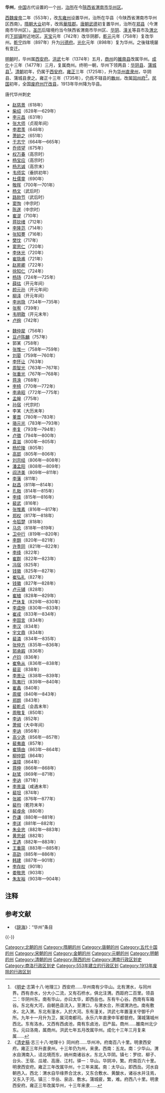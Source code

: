 '''华州'''，[[中国|中国]]古代设置的一个[[州|州]]，[[治所|治所]]在今[[陝西省|陝西省]][[渭南市|渭南市]][[华州区|华州区]]。

[[西魏废帝|西魏废帝]]二年（553年），改[[东雍州_(陕西)|东雍州]]设置华州，治所在华县（今陕西省渭南市华州区西南）。[[隋朝|隋朝]][[大业_(年号)|大业]]初年，改爲[[華陰郡|華陰郡]]。[[唐朝|唐朝]][[武德|武德]]初复置华州，治所在[[郑县_(秦国)|郑县]]（今渭南市华州区）。[[圣历|圣历]]后辖境约当今陕西省渭南市华州区、[[华阴|华阴]]、[[潼关|潼关]]等县市及[[渭北|渭北]]的[[下邽镇|下邽镇]]附近地区。[[天宝_(唐朝)|天宝]]元年（742年）改华阴郡，[[乾元_(唐朝)|乾元]]元年（758年）复改华州。[[乾寧|乾宁]]四年（897年）升为[[兴德府|兴德府]]。[[光化|光化]]元年（898年）复为华州。之後辖境屡有变迁。

[[明朝|明朝]]时，华州属[[西安府|西安府]]。[[洪武|洪武]]七年（1374年）五月，[[商州_(北周)|商州]]的[[雒南县|雒南县]]改属华州。[[成化|成化]]十三年（1477年）三月，复属商州。终明一朝，华州下领两县：[[华阴县|华阴县]]、[[蒲城县|蒲城县]]<ref>《[[明史|明史]]·志第十八·地理三》西安府......华州南有少华山。北有渭水，与同州界。西有赤水，分大小二流，又有石桥水，俱北注渭。西距府二百里。领县二：华阴州东。南有华山，亦曰太华，即西岳也。东有牛心谷。西南有车箱谷。东北有大河，自朝邑县流入，至渭口，与渭水合，所谓渭汭也。南有敷水，北入渭。东北有潼水，入於大河。东有潼关。洪武七年置潼关守御千户所。九年十一月升为卫，属河南都司。永乐六年直隶中军都督府。蒲城蒲城州西北。东有洛水。又西有西卤池，南有东卤池，旧产盐。商州......雒南州北少东。元曰洛南，属商州。洪武七年五月改属华州。成化十三年三月复来属......</ref>。[[清朝|清朝]]初年，仍属于[[西安府|西安府]]。[[雍正|雍正]]三年（1725年），升为[[华州直隶州|华州直隶州]]，华阴县、蒲城县隶之。雍正十三年（1735年），仍爲不辖县的[[散州|散州]]，改属[[同州府|同州府]]<ref>《[[清史稿|清史稿]]·志三十八·地理十》同州府......华州冲。府南百八十里。明隶西安府。雍正三年升直隶州。十三年仍为州，来隶。西南：五龙。南：少华山。渭水自渭南入，迳北境而东，纳州南诸谷水，东北入华阴。镇七：罗纹、柳子、台头、王宿、瓜坡、高唐、江村。驿一：华山。华阴冲，繁。府南百六十里。明隶西安府。雍正三年改属华州，十三年来属。南：太华山，即西岳。河水自朝邑入。西北：渭水自华缘界合沈水，又东合敷水、黄酸水，诸谷水并注焉，又东入于河。镇三：华岳、泉店、敷水。蒲城疲，繁，难。府西八十里。明隶西安府。雍正三年改属华州，十三年来隶......</ref>。[[中華民國|民国]]初年，全国[[废府州厅改县|废府州厅改县]]，1913年华州降为华县。
;唐代华州刺史
*[[赵慈景|赵慈景]]（618年）
*[[柴绍|柴绍]]（628年—629年）
*[[李元昌|李元昌]]（631年）
*[[张大师|张大师]]（贞观年间）
*[[李君羡|李君羡]]（648年）
*[[萧龄之|萧龄之]]（651年）
*[[于志宁|于志宁]]（664年—665年）
*[[乔师望|乔师望]]（675年）
*[[权万春|权万春]]（高宗时）
*[[杨宝应|杨宝应]]（高宗时）
*[[杨志诚|杨志诚]]（高宗末）
*[[韦师实|韦师实]]（垂拱初年）
*[[杜儒童|杜儒童]]（690年）
*[[敬晖|敬晖]]（700年—701年）
*[[杨文|杨文]]（武后时）
*[[路励节|路励节]]（武后时）
*[[窦恂|窦恂]]（中宗时）
*[[陈遂|陈遂]]（中宗时）
*[[崔湜|崔湜]]（710年）
*[[蒋钦绪|蒋钦绪]]（712年）
*[[李隆范|李隆范]]（714年）
*[[张知謇|张知謇]]（716年）
*[[樊忱|樊忱]]（717年）
*[[窦思仁|窦思仁]]（720年）
*[[李休光|李休光]]（720年）
*[[崔隐甫|崔隐甫]]（721年）
*[[赵昇卿|赵昇卿]]（722年）
*[[徐知仁|徐知仁]]（724年）
*[[杨玚|杨玚]]（724年—725年）
*[[薛纮|薛纮]]（开元年间）
*[[颜元孙|颜元孙]]（开元年间）
*[[柳泽|柳泽]]（开元年间）
*[[李尚隐|李尚隐]]（734年—735年）
*[[张宥|张宥]]（739年）
*[[韦明敭|韦明敭]]（开元末年）
*[[卢绚|卢绚]]（742年）

*[[魏仲犀|魏仲犀]]（756年）
*[[豆卢陈麟|豆卢陈麟]]（757年）
*郭某（758年）
*[[张惟一|张惟一]]（758年—759年）
*[[刘晏|刘晏]]（759年—760年）
*[[李怀让|李怀让]]（763年）
*[[周智光|周智光]]（763年—767年）
*[[张重光|张重光]]（767年—768年）
*[[蒋涣|蒋涣]]（768年）
*[[李椅|李椅]]（770年—772年）
*[[李承昭|李承昭]]（772年—775年）
*[[孟皞|孟皞]]（775年）
*[[孙宿|孙宿]]（代宗时）
*李某（大历末年）
*[[董晋|董晋]]（780年—783年）
*[[骆元光|骆元光]]（783年—793年）
*[[李复|李复]]（793年—794年）
*[[卢徵|卢徵]]（794年—800年）
*[[袁滋|袁滋]]（800年—805年）
*[[杨於陵|杨於陵]]（805年）
*[[高郢|高郢]]（805年—806年）
*[[刘宗经|刘宗经]]（806年—808年）
*[[潘孟阳|潘孟阳]]（808年—809年）
*[[阎济美|阎济美]]（809年—811年）
*[[李藩|李藩]]（811年）
*[[赵昌|赵昌]]（811年—814年）
*[[孔戣|孔戣]]（814年—815年）
*[[李绛|李绛]]（815年—816年）
*[[裴武|裴武]]（816年）
*[[张惟素|张惟素]]（816年—817年）
*[[郑权|郑权]]（817年—818年）
*[[令狐楚|令狐楚]]（818年）
*[[马总|马总]]（818年—819年）
*[[卫中行|卫中行]]（819年—820年）
*[[李䎖|李䎖]]（820年—821年）
*[[许季同|许季同]]（821年—822年）
*[[李绛|李绛]]（822年）
*[[崔群|崔群]]（822年—823年）
*[[冯宿|冯宿]]（825年）
*[[钱徽|钱徽]]（825年—827年）
*[[崔弘礼|崔弘礼]]（827年）
*[[钱徽|钱徽]]（827年—828年）
*[[卢元辅|卢元辅]]（828年）
*[[崔植|崔植]]（828年—829年）
*[[严休复|严休复]]（829年—830年）
*[[李虞仲|李虞仲]]（830年—833年）
*[[崔戎|崔戎]]（833年—834年）
*[[李固言|李固言]]（834年）
*[[李汉|李汉]]（834年）
*[[宇文鼎|宇文鼎]]（834年）
*[[裴潾|裴潾]]（834年—835年）
*[[张仲方|张仲方]]（835年—836年）
*[[郭承嘏|郭承嘏]]（836年）
*[[卢钧|卢钧]]（836年）
*[[崔龟从|崔龟从]]（836年—838年）
*[[裴衮|裴衮]]（838年）
*[[李景让|李景让]]（838年—839年）
*[[陈夷行|陈夷行]]（839年—840年）
*[[崔蠡|崔蠡]]（840年）
*[[周墀|周墀]]（840年—843年）
*[[郑朗|郑朗]]（843年）
*[[裴乾贞|裴乾贞]]（会昌末年）
*[[周敬复|周敬复]]（850年）
*[[李讷|李讷]]（852年）
*[[萧俶|萧俶]]（大中年间）
*[[李讷|李讷]]（856年）
*[[高少逸|高少逸]]（856年—857年）
*[[裴夷直|裴夷直]]（857年）
*[[崔慎由|崔慎由]]（863年—864年）
*[[柳仲郢|柳仲郢]]（864年）
*[[温璋|温璋]]（864年）
*[[蒋伸|蒋伸]]（866年—868年）
*[[赵骘|赵骘]]（869年—871年）
*[[李讷|李讷]]（871年）
*[[李景温|李景温]]（咸通末年）
*[[裴坦|裴坦]]（874年）
*[[张裼|张裼]]（876年—877年）
*[[裴均|裴均]]（乾符末年）
*[[裴虔余|裴虔余]]（880年）
*[[乔谦|乔谦]]（880年—881年）
*[[李详|李详]]（881年—882年）
*[[朱全忠|朱全忠]]（882年—883年）
*[[黄思邺|黄思邺]]（882年）
*[[王遇|王遇]]（882年—883年）
*[[王重简|王重简]]（883年—885年）
*[[高劭|高劭]]（885年—886年）
*[[韩建|韩建]]（887年—901年）
*[[李存权|李存权]]（901年）
*[[娄敬思|娄敬思]]（903年）
*[[朱友裕|朱友裕]]（903年—904年）

== 注释 ==

{{Reflist|2}}

== 参考文献 ==
*《[[辞海|辞海]]》：“华州”条目

{{-}}
{{隋朝行政区划|nocat}}
{{唐朝行政区划|nocat}}
{{五代行政區劃|nocat}}
{{北宋行政区划|nocat}}
{{金朝行政区划|nocat}}

[[Category:北朝的州|Category:北朝的州]]
[[Category:隋朝的州|Category:隋朝的州]]
[[Category:唐朝的州|Category:唐朝的州]]
[[Category:五代十国的州|Category:五代十国的州]]
[[Category:宋朝的州|Category:宋朝的州]]
[[Category:金朝的州|Category:金朝的州]]
[[Category:元朝的州|Category:元朝的州]]
[[Category:明朝的州|Category:明朝的州]]
[[Category:清朝的州|Category:清朝的州]]
[[Category:陝西的州|Category:陝西的州]]
[[Category:渭南行政区划史|Category:渭南行政区划史]]
[[Category:商洛行政区划史|Category:商洛行政区划史]]
[[Category:553年建立的行政区划|Category:553年建立的行政区划]]
[[Category:1913年废除的行政区划|Category:1913年废除的行政区划]]